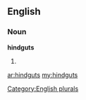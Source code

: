 ==English==

===Noun===
'''hindguts'''

# {{plural of|[[hindgut]]}}

[[Category:English plurals]]

[[ar:hindguts]]
[[my:hindguts]]